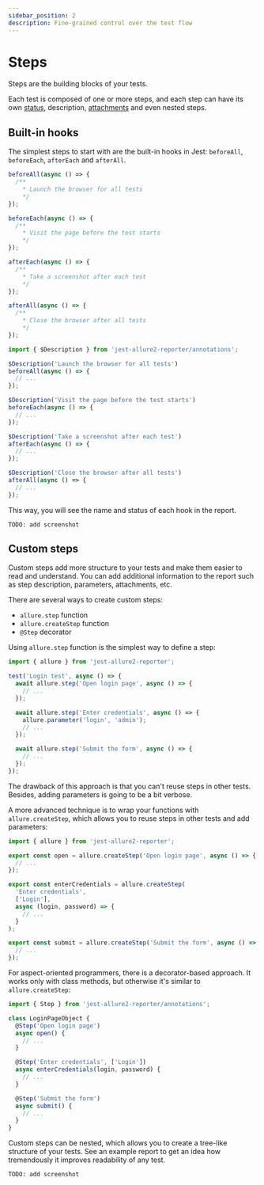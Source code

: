 ```yaml
---
sidebar_position: 2
description: Fine-grained control over the test flow
---
```



# Steps

Steps are the building blocks of your tests.

Each test is composed of one or more steps, and each step can have its own [status](../features/statuses.mdx),
description, [attachments](attachments.mdx) and even nested steps.

## Built-in hooks

The simplest steps to start with are the built-in hooks in Jest: `beforeAll`, `beforeEach`, `afterEach` and `afterAll`.

<Tabs groupId="approach">
  <TabItem value="jsdoc" label="JSDoc">

```js
beforeAll(async () => {
  /**
    * Launch the browser for all tests
    */
});

beforeEach(async () => {
  /**
    * Visit the page before the test starts
    */
});

afterEach(async () => {
  /**
    * Take a screenshot after each test
    */
});

afterAll(async () => {
  /**
    * Close the browser after all tests
    */
});
```

  </TabItem>
  <TabItem value="dsl" label="Function">

```js
import { $Description } from 'jest-allure2-reporter/annotations';

$Description('Launch the browser for all tests')
beforeAll(async () => {
  // ...
});

$Description('Visit the page before the test starts')
beforeEach(async () => {
  // ...
});

$Description('Take a screenshot after each test')
afterEach(async () => {
  // ...
});

$Description('Close the browser after all tests')
afterAll(async () => {
  // ...
});
```

  </TabItem>
</Tabs>

This way, you will see the name and status of each hook in the report.

`TODO: add screenshot`

## Custom steps

Custom steps add more structure to your tests and make them easier to read and understand.
You can add additional information to the report such as step description, parameters, attachments, etc.

There are several ways to create custom steps:

* `allure.step` function
* `allure.createStep` function
* `@Step` decorator

<Tabs>
  <TabItem value="step">

Using `allure.step` function is the simplest way to define a step:

```js
import { allure } from 'jest-allure2-reporter';

test('Login test', async () => {
  await allure.step('Open login page', async () => {
    // ...
  });

  await allure.step('Enter credentials', async () => {
    allure.parameter('login', 'admin');
    // ...
  });

  await allure.step('Submit the form', async () => {
    // ...
  });
});
```

The drawback of this approach is that you can't reuse steps in other tests.
Besides, adding parameters is going to be a bit verbose.

  </TabItem>
  <TabItem value="createStep">

A more advanced technique is to wrap your functions with `allure.createStep`,
which allows you to reuse steps in other tests and add parameters:

```js
import { allure } from 'jest-allure2-reporter';

export const open = allure.createStep('Open login page', async () => {
  // ...
});

export const enterCredentials = allure.createStep(
  'Enter credentials',
  ['Login'],
  async (login, password) => {
    // ...
  }
);

export const submit = allure.createStep('Submit the form', async () => {
  // ...
});
```

  </TabItem>
  <TabItem value="@Step">

For aspect-oriented programmers, there is a decorator-based approach. It works only with class methods,
but otherwise it's similar to `allure.createStep`:

```js
import { Step } from 'jest-allure2-reporter/annotations';

class LoginPageObject {
  @Step('Open login page')
  async open() {
    // ...
  }

  @Step('Enter credentials', ['Login'])
  async enterCredentials(login, password) {
    // ...
  }

  @Step('Submit the form')
  async submit() {
    // ...
  }
}
```

  </TabItem>
</Tabs>

Custom steps can be nested, which allows you to create a tree-like structure of your tests.
See an example report to get an idea how tremendously it improves readability of any test.

`TODO: add screenshot`
